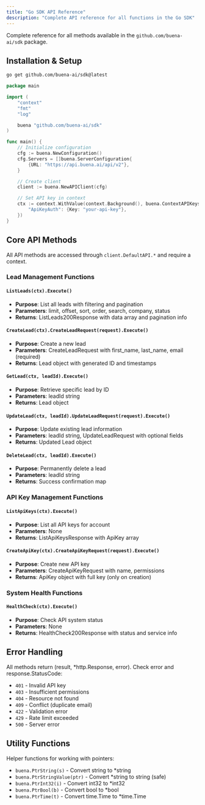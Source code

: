 ```yaml
---
title: "Go SDK API Reference"
description: "Complete API reference for all functions in the Go SDK"
---
```


Complete reference for all methods available in the `github.com/buena-ai/sdk` package.

## Installation & Setup

```bash
go get github.com/buena-ai/sdk@latest
```

```go
package main

import (
    "context"
    "fmt"
    "log"

    buena "github.com/buena-ai/sdk"
)

func main() {
    // Initialize configuration
    cfg := buena.NewConfiguration()
    cfg.Servers = []buena.ServerConfiguration{
        {URL: "https://api.buena.ai/api/v2"},
    }

    // Create client
    client := buena.NewAPIClient(cfg)

    // Set API key in context
    ctx := context.WithValue(context.Background(), buena.ContextAPIKeys, map[string]buena.APIKey{
        "ApiKeyAuth": {Key: "your-api-key"},
    })
}
```

## Core API Methods

All API methods are accessed through `client.DefaultAPI.*` and require a context.

### Lead Management Functions

#### `ListLeads(ctx).Execute()`

- **Purpose**: List all leads with filtering and pagination
- **Parameters**: limit, offset, sort, order, search, company, status
- **Returns**: ListLeads200Response with data array and pagination info

#### `CreateLead(ctx).CreateLeadRequest(request).Execute()`

- **Purpose**: Create a new lead
- **Parameters**: CreateLeadRequest with first_name, last_name, email (required)
- **Returns**: Lead object with generated ID and timestamps

#### `GetLead(ctx, leadId).Execute()`

- **Purpose**: Retrieve specific lead by ID
- **Parameters**: leadId string
- **Returns**: Lead object

#### `UpdateLead(ctx, leadId).UpdateLeadRequest(request).Execute()`

- **Purpose**: Update existing lead information
- **Parameters**: leadId string, UpdateLeadRequest with optional fields
- **Returns**: Updated Lead object

#### `DeleteLead(ctx, leadId).Execute()`

- **Purpose**: Permanently delete a lead
- **Parameters**: leadId string
- **Returns**: Success confirmation map

### API Key Management Functions

#### `ListApiKeys(ctx).Execute()`

- **Purpose**: List all API keys for account
- **Parameters**: None
- **Returns**: ListApiKeysResponse with ApiKey array

#### `CreateApiKey(ctx).CreateApiKeyRequest(request).Execute()`

- **Purpose**: Create new API key
- **Parameters**: CreateApiKeyRequest with name, permissions
- **Returns**: ApiKey object with full key (only on creation)

### System Health Functions

#### `HealthCheck(ctx).Execute()`

- **Purpose**: Check API system status
- **Parameters**: None
- **Returns**: HealthCheck200Response with status and service info

## Error Handling

All methods return (result, \*http.Response, error). Check error and response.StatusCode:

- `401` - Invalid API key
- `403` - Insufficient permissions
- `404` - Resource not found
- `409` - Conflict (duplicate email)
- `422` - Validation error
- `429` - Rate limit exceeded
- `500` - Server error

## Utility Functions

Helper functions for working with pointers:

- `buena.PtrString(s)` - Convert string to \*string
- `buena.PtrStringValue(ptr)` - Convert \*string to string (safe)
- `buena.PtrInt32(i)` - Convert int32 to \*int32
- `buena.PtrBool(b)` - Convert bool to \*bool
- `buena.PtrTime(t)` - Convert time.Time to \*time.Time

